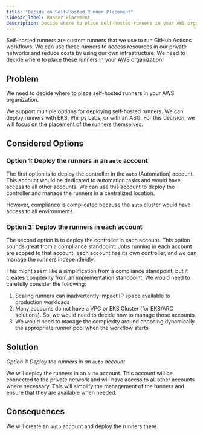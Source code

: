 ```yaml
---
title: "Decide on Self-Hosted Runner Placement"
sidebar_label: Runner Placement
description: Decide where to place self-hosted runners in your AWS organization
---
```


<Intro>
Self-hosted runners are custom runners that we use to run GitHub Actions workflows. We can use these runners to access resources in our private networks and reduce costs by using our own infrastructure. We need to decide where to place these runners in your AWS organization.
</Intro>

## Problem

We need to decide where to place self-hosted runners in your AWS organization.

We support multiple options for deploying self-hosted runners. We can deploy runners with EKS, Philips Labs, or with an ASG. For this decision, we will focus on the placement of the runners themselves.

## Considered Options

### Option 1: Deploy the runners in an `auto` account

The first option is to deploy the controller in the `auto` (Automation) account. This account would be dedicated to automation tasks and would have access to all other accounts. We can use this account to deploy the controller and manage the runners in a centralized location.

However, compliance is complicated because the `auto` cluster would have access to all environments.

### Option 2: Deploy the runners in each account

The second option is to deploy the controller in each account. This option sounds great from a compliance standpoint. Jobs running in each account are scoped to that account, each account has its own controller, and we can manage the runners independently.

This might seem like a simplification from a compliance standpoint, but it creates complexity from an implementation standpoint. We would need to carefully consider the following:

1. Scaling runners can inadvertently impact IP space available to production workloads
2. Many accounts do not have a VPC or EKS Cluster (for EKS/ARC solutions). So, we would need to decide how to manage those accounts.
3. We would need to manage the complexity around choosing dynamically the appropriate runner pool when the workflow starts

## Solution

_Option 1: Deploy the runners in an `auto` account_

We will deploy the runners in an `auto` account. This account will be connected to the private network and will have access to all other accounts where necessary. This will simplify the management of the runners and ensure that they are available when needed.

## Consequences

We will create an `auto` account and deploy the runners there.
